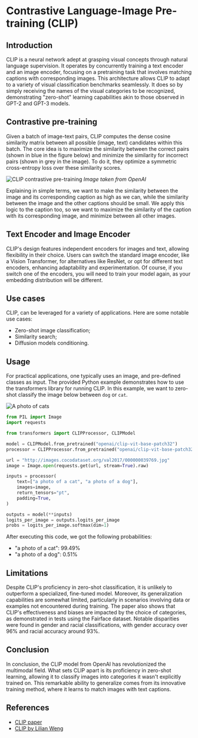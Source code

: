 # Contrastive Language-Image Pre-training (CLIP)

## Introduction

CLIP is a neural network adept at grasping visual concepts through natural language supervision. It operates by concurrently training a text encoder and an image encoder, focusing on a pretraining task that involves matching captions with corresponding images. This architecture allows CLIP to adapt to a variety of visual classification benchmarks seamlessly. It does so by simply receiving the names of the visual categories to be recognized, demonstrating "zero-shot" learning capabilities akin to those observed in GPT-2 and GPT-3 models.

## Contrastive pre-training

Given a batch of image-text pairs, CLIP computes the dense cosine similarity matrix between all possible (image, text) candidates within this batch. The core idea is to maximize the similarity between the correct pairs (shown in blue in the figure below) and minimize the similarity for incorrect pairs (shown in grey in the image). To do it, they optimize a symmetric cross-entropy loss over these similarity scores. 

![CLIP contrastive pre-training](https://images.openai.com/blob/fbc4f633-9ad4-4dc2-bd94-0b6f1feee22f/overview-a.svg)
_Image taken from OpenAI_

Explaining in simple terms, we want to make the similarity between the image and its corresponding caption as high as we can, while the similarity between the image and the other captions should be small. We apply this logic to the caption too, so we want to maximize the similarity of the caption with its corresponding image, and minimize between all other images.

## Text Encoder and Image Encoder

CLIP's design features independent encoders for images and text, allowing flexibility in their choice. Users can switch the standard image encoder, like a Vision Transformer, for alternatives like ResNet, or opt for different text encoders, enhancing adaptability and experimentation. Of course, if you switch one of the encoders, you will need to train your model again, as your embedding distribution will be different.

## Use cases
CLIP, can be leveraged for a variety of applications. Here are some notable use cases:

- Zero-shot image classification;
- Similarity search;
- Diffusion models conditioning.

## Usage

For practical applications, one typically uses an image, and pre-defined classes as input. The provided Python example demonstrates how to use the transformers library for running CLIP. In this example, we want to zero-shot classify the image below between `dog` or `cat`.

![A photo of cats](http://images.cocodataset.org/val2017/000000039769.jpg)

```python
from PIL import Image
import requests

from transformers import CLIPProcessor, CLIPModel

model = CLIPModel.from_pretrained("openai/clip-vit-base-patch32")
processor = CLIPProcessor.from_pretrained("openai/clip-vit-base-patch32")

url = "http://images.cocodataset.org/val2017/000000039769.jpg"
image = Image.open(requests.get(url, stream=True).raw)

inputs = processor(
    text=["a photo of a cat", "a photo of a dog"],
    images=image,
    return_tensors="pt",
    padding=True,
)

outputs = model(**inputs)
logits_per_image = outputs.logits_per_image
probs = logits_per_image.softmax(dim=1)
```

After executing this code, we got the following probabilities:
- "a photo of a cat": 99.49%
- "a photo of a dog": 0.51%

## Limitations

Despite CLIP's proficiency in zero-shot classification, it is unlikely to outperform a specialized, fine-tuned model. Moreover, its generalization capabilities are somewhat limited, particularly in scenarios involving data or examples not encountered during training.
The paper also shows that CLIP's effectiveness and biases are impacted by the choice of categories, as demonstrated in tests using the Fairface dataset. Notable disparities were found in gender and racial classifications, with gender accuracy over 96% and racial accuracy around 93%.

## Conclusion

In conclusion, the CLIP model from OpenAI has revolutionized the multimodal field. What sets CLIP apart is its proficiency in zero-shot learning, allowing it to classify images into categories it wasn't explicitly trained on. This remarkable ability to generalize comes from its innovative training method, where it learns to match images with text captions.

## References

- [CLIP paper](https://arxiv.org/abs/2103.00020)
- [CLIP by Lilian Weng](https://lilianweng.github.io/posts/2021-05-31-contrastive/#clip)